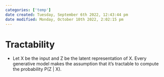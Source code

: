 ```yaml
---
categories: ['temp']
date created: Tuesday, September 6th 2022, 12:43:44 pm
date modified: Monday, October 10th 2022, 2:02:15 pm
---
```


# Tractability
- Let X be the input and Z be the latent representation of X. Every generative model makes the assumption that it's tractable to compute the probability P(Z | X).



